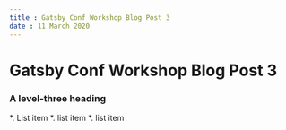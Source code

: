 ```yaml
---
title : Gatsby Conf Workshop Blog Post 3
date : 11 March 2020
---
```


# Gatsby Conf Workshop Blog Post 3

### A level-three heading

*. List item
*. list item
*. list item
